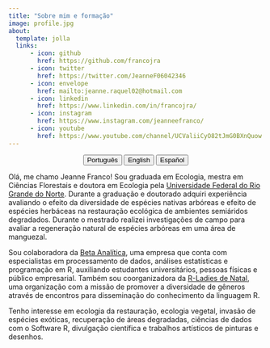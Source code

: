 ---
title: "Sobre mim e formação"
image: profile.jpg
about:
  template: jolla
  links:
      - icon: github
        href: https://github.com/francojra
      - icon: twitter
        href: https://twitter.com/JeanneF06042346
      - icon: envelope
        href: mailto:jeanne.raquel02@hotmail.com
      - icon: linkedin
        href: https://www.linkedin.com/in/francojra/
      - icon: instagram
        href: https://www.instagram.com/jeanneefranco/
      - icon: youtube
        href: https://www.youtube.com/channel/UCValiiCyO82tJmG0BXnQuow
---

<center>

::: {.btn-group role="group" aria-label="About"}
<a href="about-pt.html"> <button type="button" class="btn btn-primary me-md-2 btn-sm">Português</button></a> <a href="about-en.html"> <button type="button" class="btn btn-primary me-md-2 btn-sm">English</button></a> <a href="about-es.html"><button type="button" class="btn btn-primary me-md-2 btn-sm">Español</button></a>
:::

</center>

Olá, me chamo Jeanne Franco! Sou graduada em Ecologia, mestra em Ciências Florestais e doutora em Ecologia pela [Universidade Federal do Rio Grande do Norte](https://www.ufrn.br/). Durante a graduação e doutorado adquiri experiência avaliando o efeito da diversidade de espécies nativas arbóreas e efeito de espécies herbáceas na restauração ecológica de ambientes semiáridos degradados. Durante o mestrado realizei investigações de campo para avaliar a regeneração natural de espécies arbóreas em uma área de manguezal.

Sou colaboradora da [Beta Analítica](https://betaanalitica.com.br/), uma empresa que conta com especialistas em processamento de dados, análises estatísticas e programação em R, auxiliando estudantes universitários, pessoas físicas e público empresarial. Também sou coorganizadora da [R-Ladies de Natal](https://rladies.org/), uma organização com a missão de promover a diversidade de gêneros através de encontros para disseminação do conhecimento da linguagem R.

Tenho interesse em ecologia da restauração, ecologia vegetal, invasão de espécies exóticas, recuperação de áreas degradadas, ciências de dados com o Software R, divulgação científica e trabalhos artísticos de pinturas e desenhos.
